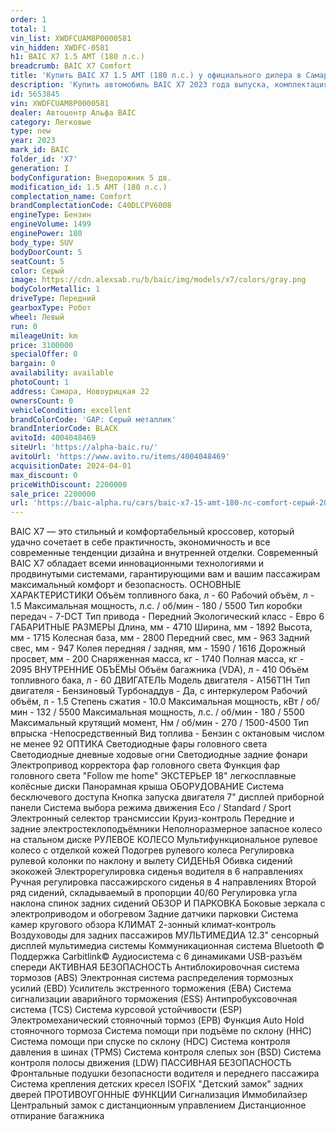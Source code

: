 ```yaml
---
order: 1
total: 1
vin_list: XWDFCUAM8P0000581
vin_hidden: XWDFC-0581
h1: BAIC X7 1.5 AMT (180 л.с.)
breadcrumb: BAIC X7 Comfort
title: 'Купить BAIC X7 1.5 AMT (180 л.с.) у официального дилера в Самаре'
description: 'Купить автомобиль BAIC X7 2023 года выпуска, комплектация Comfort, цвет - Серый, двигатель - 1.5 AMT (180 л.с.) у официального дилера в г. Самара. Стоимость данного автомобиля BAIC X7 – 2200000'
id: 5653845
vin: XWDFCUAM8P0000581
dealer: Автоцентр Альфа BAIC
category: Легковые
type: new
year: 2023
mark_id: BAIC
folder_id: 'X7'
generation: I
bodyConfiguration: Внедорожник 5 дв.
modification_id: 1.5 AMT (180 л.с.)
complectation_name: Comfort
brandComplectationCode: C40DLCPV6008
engineType: Бензин
engineVolume: 1499
enginePower: 180
body_type: SUV
bodyDoorCount: 5
seatCount: 5
color: Серый
image: https://cdn.alexsab.ru/b/baic/img/models/x7/colors/gray.png
bodyColorMetallic: 1
driveType: Передний
gearboxType: Робот
wheel: Левый
run: 0
mileageUnit: km
price: 3100000
specialOffer: 0
bargain: 0
availability: available
photoCount: 1
address: Самара, Новоурицкая 22
ownersCount: 0
vehicleCondition: excellent
brandColorCode: 'GAP: Серый металлик'
brandInteriorCode: BLACK
avitoId: 4004048469
siteUrl: 'https://alpha-baic.ru/'
avitoUrl: 'https://www.avito.ru/items/4004048469'
acquisitionDate: 2024-04-01
max_discount: 0
priceWithDiscount: 2200000
sale_price: 2200000
url: 'https://baic-alpha.ru/cars/baic-x7-15-amt-180-лс-comfort-серый-2023/'
---
```

BAIC X7  — это стильный и комфортабельный кроссовер, который удачно сочетает в себе практичность, экономичность и все современные тенденции дизайна и внутренней отделки.
Современный BAIC X7 обладает всеми инновационными технологиями и продвинутыми системами, гарантирующими вам и вашим пассажирам максимальный комфорт и безопасность.
ОСНОВНЫЕ ХАРАКТЕРИСТИКИ
Объём топливного бака, л - 60
Рабочий объём, л - 1.5
Максимальная мощность, л.с. / об/мин - 180 / 5500
Тип коробки передач - 7-DCT
Тип привода - Передний
Экологический класс - Евро 6
ГАБАРИТНЫЕ РАЗМЕРЫ
Длина, мм - 4710
Ширина, мм - 1892
Высота, мм - 1715
Колесная база, мм - 2800
Передний свес, мм - 963
Задний свес, мм - 947
Колея передняя / задняя, мм - 1590 / 1616
Дорожный просвет, мм - 200
Снаряженная масса, кг - 1740
Полная масса, кг - 2095
ВНУТРЕННИЕ ОБЪЁМЫ
Объём багажника (VDA), л - 410
Объём топливного бака, л - 60
ДВИГАТЕЛЬ
Модель двигателя  - A156T1H
Тип двигателя - Бензиновый
Турбонаддув  - Да, с интеркулером
Рабочий объём, л - 1.5
Степень сжатия - 10.0
Максимальная мощность, кВт / об/мин - 132 / 5500
Максимальная мощность, л.с. / об/мин - 180 / 5500
Максимальный крутящий момент, Нм / об/мин - 270 / 1500-4500
Тип впрыска  -Непосредственный
Вид топлива - Бензин с октановым числом не менее 92
ОПТИКА
Светодиодные фары головного света
Светодиодные дневные ходовые огни
Светодиодные задние фонари
Электропривод корректора фар головного света
Функция фар головного света "Follow me home"
ЭКСТЕРЬЕР
18" легкосплавные колёсные диски
Панорамная крыша
ОБОРУДОВАНИЕ
Система бесключевого доступа
Кнопка запуска двигателя
7" дисплей приборной панели
Система выбора режима движения Eco / Standard / Sport
Электронный селектор трансмиссии
Круиз-контроль
Передние и задние электростеклоподъёмники
Неполноразмерное запасное колесо на стальном диске
РУЛЕВОЕ КОЛЕСО
Мультифункциональное рулевое колесо с отделкой кожей
Подогрев рулевого колеса
Регулировка рулевой колонки по наклону и вылету
СИДЕНЬЯ
Обивка сидений экокожей
Электрорегулировка сиденья водителя в 6 направлениях
Ручная регулировка пассажирского сиденья в 4 направлениях
Второй ряд сидений, складываемый в пропорции 40/60
Регулировка угла наклона спинок задних сидений
ОБЗОР И ПАРКОВКА
Боковые зеркала с электроприводом и обогревом
Задние датчики парковки
Система камер кругового обзора
КЛИМАТ
2-зонный климат-контроль
Воздуховоды для задних пассажиров
МУЛЬТИМЕДИА
12.3" сенсорный дисплей мультимедиа системы
Коммуникационная система Bluetooth ©
Поддержка Carbitlink©
Аудиосистема с 6 динамиками
USB-разъём спереди
АКТИВНАЯ БЕЗОПАСНОСТЬ
Антиблокировочная система тормозов (ABS)
Электронная система распределения тормозных усилий (EBD)
Усилитель экстренного торможения (EBA)
Система сигнализации аварийного торможения (ESS)
Антипробуксовочная система (TCS)
Система курсовой устойчивости (ESP)
Электромеханический стояночный тормоз (EPB)
Функция Auto Hold стояночного тормоза
Система помощи при подъёме по склону (HHC)
Система помощи при спуске по склону (HDC)
Система контроля давления в шинах (TPMS)
Система контроля слепых зон (BSD)
Система контроля полосы движения (LDW)
ПАССИВНАЯ БЕЗОПАСНОСТЬ
Фронтальные подушки безопасности водителя и переднего пассажира
Система крепления детских кресел ISOFIX
"Детский замок" задних дверей
ПРОТИВОУГОННЫЕ ФУНКЦИИ
Сигнализация
Иммобилайзер
Центральный замок с дистанционным управлением
Дистанционное отпирание багажника